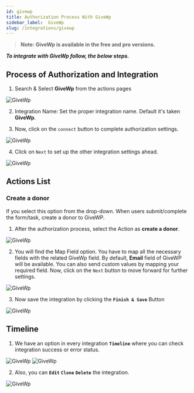 ```yaml
---
id: givewp
title: Authorization Process With GiveWp
sidebar_label:  GiveWp
slug: /integrations/givewp
---
```



> **Note: GiveWp is available in the free and pro versions.**

***To integrate with GiveWp follow, the below steps.***

## Process of Authorization and Integration


1.	Search & Select **GiveWp** from the actions pages
 <Image src="actions/givewp/select-action" alt="GiveWp" w="1020" h="350" />

2. Integration Name: Set the proper integration name. Default it's taken **GiveWp**.

3. Now, click on the `connect` button to complete authorization settings.

 <Image src="actions/givewp/connect-button" alt="GiveWp" w="1020" h="350" />

4.	Click on `Next` to set up the other integration settings ahead.

 <Image src="actions/givewp/authorize" alt="GiveWp" w="1020" h="350" />

## Actions List
### Create a donor
If you select this option from the drop-down. When users submit/complete the form/task, create a donor to GiveWP.

1.	After the authorization process, select the Action as **create a donor**.
  
 <Image src="actions/givewp/select-dropdown-add-donor" alt="GiveWp" w="1020" h="350" />

2.	You will find the Map Field option. You have to map all the necessary fields with the related GiveWp field. By default, **Email** field of GiveWP will be available. You can also send custom values by mapping your required field. Now, click on the `Next` button to move forward for further settings.
 <Image src="actions/givewp/givewp-filed-map" alt="GiveWp" w="1020" h="350" />

3. Now save the integration by clicking the **`Finish & Save`** Button

 <Image src="actions/givewp/finish-save" alt="GiveWp" w="1020" h="350" />

## Timeline

1. We have an option in every integration **`Timeline`** where you can check integration success or error status.
 <Image src="actions/givewp/givewp-timeline" alt="GiveWp" w="1020" h="350" />
 <Image src="actions/givewp/givewp-timeline-log" alt="GiveWp" w="1020" h="350" />


2. Also, you can **`Edit`** **`Clone`** **`Delete`** the integration.

 <Image src="actions/givewp/givewp-option" alt="GiveWp" w="1020" h="350" />



<Feedback/>